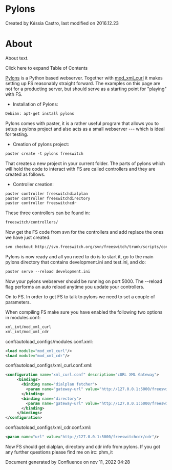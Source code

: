 
# Pylons 

 Created by  Késsia Castro, last modified on 2016.12.23

# About

About text.

Click here to expand Table of Contents

[Pylons](http://pylonshq.com/) is a Python based webserver. Together with [mod\_xml\_curl](../Modules/mod_xml_curl_1049001.mdx) it makes setting up FS reasonably straight forward. The examples on this page are not for a producting server, but should serve as a starting point for "playing" with FS.

* Installation of Pylons:

```xml
Debian: apt-get install pylons
```

Pylons comes with paster, it is a rather useful program that allows you to setup a pylons project and also acts as a small webserver --- which is ideal for testing.

* Creation of pylons project:

```xml
paster create -t pylons freeswitch
```

That creates a new project in your current folder. The parts of pylons which will hold the code to interact with FS are called controllers and they are created as follows.

* Controller creation:

```xml
paster controller freeswitchdialplan
paster controller freeswitchdirectory
paster controller freeswitchcdr
```

These three controllers can be found in:

```xml
freeswitch/controllers/
```

Now get the FS code from svn for the controllers and add replace the ones we have just created:

```xml
svn checkout http://svn.freeswitch.org/svn/freeswitch/trunk/scripts/contrib/Phil/pylons/
```

Pylons is now ready and all you need to do is to start it, go to the main pylons directory that contains development.ini and test.ini, and do:

```xml
paster serve --reload development.ini
```

Now your pylons webserver should be running on port 5000\. The --reload flag performs an auto reload anytime you update your controllers.

On to FS. In order to get FS to talk to pylons we need to set a couple of parameters.

  
When compiling FS make sure you have enabled the following two options in modules.conf:

```xml
xml_int/mod_xml_curl
xml_int/mod_xml_cdr
```

conf/autoload\_configs/modules.conf.xml:

```xml
<load module="mod_xml_curl"/>
<load module="mod_xml_cdr"/>
```

conf/autoload\_configs/xml\_curl.conf.xml:

```xml
<configuration name="xml_curl.conf" description="cURL XML Gateway">
     <bindings>
       <binding name="dialplan fetcher">
         <param name="gateway-url" value="http://127.0.0.1:5000/freeswitchdialplan/dialplan" bindings="dialplan"/>
       </binding>
       <binding name="directory">
         <param name="gateway-url" value="http://127.0.0.1:5000/freeswitchdirectory/directory" bindings="directory"/>
       </binding>
     </bindings>
</configuration>
```

conf/autoload\_configs/xml\_cdr.conf.xml:

```xml
<param name="url" value="http://127.0.0.1:5000/freeswitchcdr/cdr"/>
```

  
Now FS should get dialplan, directory and cdr info from pylons. If you got any further questions please find me on irc: phm\_it

Document generated by Confluence on nov 11, 2022 04:28
